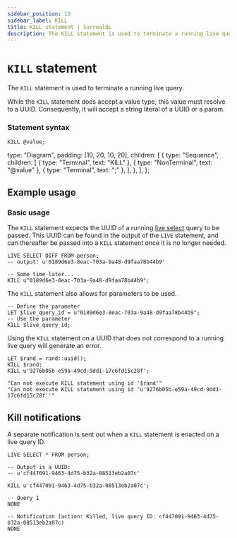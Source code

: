 ```yaml
---
sidebar_position: 13
sidebar_label: KILL
title: KILL statement | SurrealQL
description: The KILL statement is used to terminate a running live query.
---
```



# `KILL` statement

The `KILL` statement is used to terminate a running live query.

While the `KILL` statement does accept a value type, this value must resolve to a UUID. Consequently, it will accept a string literal of a UUID or a param.

### Statement syntax

<Tabs syncKey="kill-statement">
  <TabItem label="SurrealQL Syntax">

```syntax title="SurrealQL Syntax"
KILL @value;
```

  </TabItem>
  <TabItem label="Railroad Diagram">

  type: "Diagram",
  padding: [10, 20, 10, 20],
  children: [
    {
      type: "Sequence",
      children: [
        { type: "Terminal", text: "KILL" },
        { type: "NonTerminal", text: "@value" },
        { type: "Terminal", text: ";" },
      ],
    },
  ],
};

<RailroadDiagram ast={killAst} className="my-6" />

  </TabItem>
</Tabs>

## Example usage

### Basic usage

The `KILL` statement expects the UUID of a running [live select](/docs/surrealql/statements/live) query to be passed. This UUID can be found in the output of the `LIVE` statement, and can thereafter be passed into a `KILL` statement once it is no longer needed.

```surql
LIVE SELECT DIFF FROM person;
-- output: u'0189d6e3-8eac-703a-9a48-d9faa78b44b9'

-- Some time later...
KILL u"0189d6e3-8eac-703a-9a48-d9faa78b44b9";
```

The `KILL` statement also allows for parameters to be used.

```surql
-- Define the parameter
LET $live_query_id = u"0189d6e3-8eac-703a-9a48-d9faa78b44b9";
-- Use the parameter
KILL $live_query_id;
```

Using the `KILL` statement on a UUID that does not correspond to a running live query will generate an error.

```surql
LET $rand = rand::uuid();
KILL $rand;
KILL u'9276b05b-e59a-49cd-9dd1-17c6fd15c28f';
```

```surql title="Output"
"Can not execute KILL statement using id '$rand'"
"Can not execute KILL statement using id 'u'9276b05b-e59a-49cd-9dd1-17c6fd15c28f''"
```

## Kill notifications

<Since v="v3.0.0-alpha.4" />

A separate notification is sent out when a `KILL` statement is enacted on a live query ID.

```surql
LIVE SELECT * FROM person;

-- Output is a UUID:
-- u'cf447091-9463-4d75-b32a-08513eb2a07c'

KILL u'cf447091-9463-4d75-b32a-08513eb2a07c';
```

```surql title="Output"
-- Query 1
NONE

-- Notification (action: Killed, live query ID: cf447091-9463-4d75-b32a-08513eb2a07c)
NONE
```